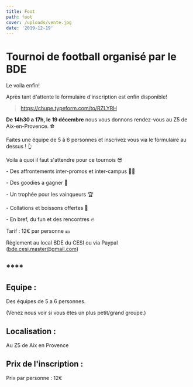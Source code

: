 ```yaml
---
title: Foot
path: foot
cover: /uploads/vente.jpg
date: '2019-12-19'
---
```

# **Tournoi de football organisé par le BDE**

Le voila enfin!

Après tant d'attente le formulaire d'inscription est enfin disponible!

> https://chupe.typeform.com/to/RZLYRH

**De 14h30 a 17h,  le 19 décembre** nous vous donnons rendez-vous au Z5 de Aix-en-Provence. ⚽

Faites une équipe de 5 à 6 personnes et inscrivez vous via le formulaire au dessus ! 👆

Voila à quoi il faut s'attendre pour ce tournois 😎

\- Des affrontements inter-promos et inter-campus 👨‍🎓

\- Des goodies a gagner 🧢

\- Un trophée pour les vainqueurs 🏆

\- Collations et boissons offertes 🥤

\- En bref, du fun et des rencontres 🔥

Tarif : 12€ par personne 💶

<PaypalButton />

Règlement au local BDE du CESI ou via Paypal (bde.cesi.master@gmail.com)

## \*\*\*\*

## **Equipe :**

Des équipes de 5 a 6 personnes.  

(Venez nous voir si vous êtes un plus petit/grand groupe.) 

## **Localisation :**

Au  Z5 de Aix en Provence

## **Prix de l'inscription :**

Prix par personne : 12€

<PaypalButton />

